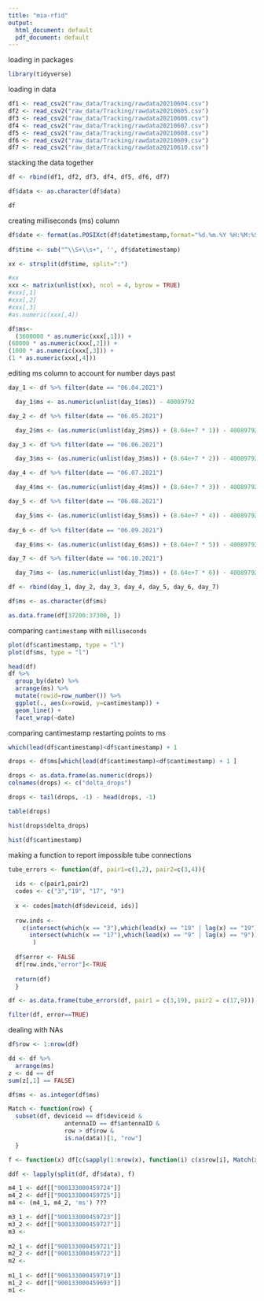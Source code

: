```yaml
---
title: "mia-rfid"
output:
  html_document: default
  pdf_document: default
---
```


loading in packages
```r
library(tidyverse)

```

loading in data
```r
df1 <- read_csv2("raw_data/Tracking/rawdata20210604.csv")
df2 <- read_csv2("raw_data/Tracking/rawdata20210605.csv")
df3 <- read_csv2("raw_data/Tracking/rawdata20210606.csv")
df4 <- read_csv2("raw_data/Tracking/rawdata20210607.csv")
df5 <- read_csv2("raw_data/Tracking/rawdata20210608.csv")
df6 <- read_csv2("raw_data/Tracking/rawdata20210609.csv")
df7 <- read_csv2("raw_data/Tracking/rawdata20210610.csv")
```

stacking the data together
```r
df <- rbind(df1, df2, df3, df4, df5, df6, df7)

df$data <- as.character(df$data)

df
```

creating milliseconds (ms) column
```r
df$date <- format(as.POSIXct(df$datetimestamp,format="%d.%m.%Y %H:%M:%S:%OS"),"%m.%d.%Y")
  
df$time <- sub("^\\S+\\s+", '', df$datetimestamp)

xx <- strsplit(df$time, split=":")

#xx
xxx <- matrix(unlist(xx), ncol = 4, byrow = TRUE)
#xxx[,1]
#xxx[,2]
#xxx[,3]
#as.numeric(xxx[,4])

df$ms<-
  (3600000 * as.numeric(xxx[,1])) +
(60000 * as.numeric(xxx[,2])) +
(1000 * as.numeric(xxx[,3])) +
(1 * as.numeric(xxx[,4]))
```

editing ms column to account for number days past
```r
day_1 <- df %>% filter(date == "06.04.2021")

  day_1$ms <- as.numeric(unlist(day_1$ms)) - 40089792

day_2 <- df %>% filter(date == "06.05.2021")

  day_2$ms <- (as.numeric(unlist(day_2$ms)) + (8.64e+7 * 1)) - 40089792

day_3 <- df %>% filter(date == "06.06.2021")

  day_3$ms <- (as.numeric(unlist(day_3$ms)) + (8.64e+7 * 2)) - 40089792

day_4 <- df %>% filter(date == "06.07.2021")

  day_4$ms <- (as.numeric(unlist(day_4$ms)) + (8.64e+7 * 3)) - 40089792

day_5 <- df %>% filter(date == "06.08.2021")

  day_5$ms <- (as.numeric(unlist(day_5$ms)) + (8.64e+7 * 4)) - 40089792
  
day_6 <- df %>% filter(date == "06.09.2021")

  day_6$ms <- (as.numeric(unlist(day_6$ms)) + (8.64e+7 * 5)) - 40089792

day_7 <- df %>% filter(date == "06.10.2021")

  day_7$ms <- (as.numeric(unlist(day_7$ms)) + (8.64e+7 * 6)) - 40089792

df <- rbind(day_1, day_2, day_3, day_4, day_5, day_6, day_7)

df$ms <- as.character(df$ms)

as.data.frame(df[37200:37300, ])
```

comparing `cantimestamp` with `milliseconds`
```r
plot(df$cantimestamp, type = "l")
plot(df$ms, type = "l")

```
```r
head(df)
df %>% 
  group_by(date) %>%
  arrange(ms) %>%
  mutate(rowid=row_number()) %>%
  ggplot(., aes(x=rowid, y=cantimestamp)) +
  geom_line() +
  facet_wrap(~date)
```

comparing cantimestamp restarting points to ms
```r
which(lead(df$cantimestamp)<df$cantimestamp) + 1 

drops <- df$ms[which(lead(df$cantimestamp)<df$cantimestamp) + 1 ]

drops <- as.data.frame(as.numeric(drops))
colnames(drops) <- c("delta_drops")

drops <- tail(drops, -1) - head(drops, -1)

table(drops)

hist(drops$delta_drops)

hist(df$cantimestamp)
```

making a function to report impossible tube connections
```r
tube_errors <- function(df, pair1=c(1,2), pair2=c(3,4)){
  
  ids <- c(pair1,pair2)
  codes <- c("3","19", "17", "9")
  
  x <- codes[match(df$deviceid, ids)]
  
  row.inds <-
    c(intersect(which(x == "3"),which(lead(x) == "19" | lag(x) == "19")),
      intersect(which(x == "17"),which(lead(x) == "9" | lag(x) == "9"))
       )
  
  df$error <- FALSE
  df[row.inds,"error"]<-TRUE
  
  return(df)
  }

df <- as.data.frame(tube_errors(df, pair1 = c(3,19), pair2 = c(17,9)))

filter(df, error==TRUE)

```

dealing with NAs
```r
df$row <- 1:nrow(df)

dd <- df %>%
  arrange(ms)
z <- dd == df
sum(z[,1] == FALSE)

df$ms <- as.integer(df$ms)

Match <- function(row) {
  subset(df, deviceid == df$deviceid & 
                antennaID == df$antennaID &
                row > df$row &
                is.na(data))[1, "row"]
  }

f <- function(x) df[c(sapply(1:nrow(x), function(i) c(x$row[i], Match(x[i, ])))), ]

ddf <- lapply(split(df, df$data), f)
```

```r
m4_1 <- ddf[["900133000459724"]]
m4_2 <- ddf[["900133000459725"]]
m4 <- (m4_1, m4_2, 'ms') ???

m3_1 <- ddf[["900133000459723"]]
m3_2 <- ddf[["900133000459727"]]
m3 <- 
  
m2_1 <- ddf[["900133000459721"]]
m2_2 <- ddf[["900133000459722"]] 
m2 <- 
  
m1_1 <- ddf[["900133000459719"]] 
m1_2 <- ddf[["900133000459693"]]
m1 <- 

```






